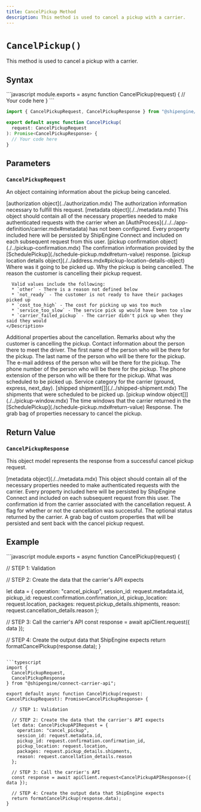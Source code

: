 ```yaml
---
title: CancelPickup Method
description: This method is used to cancel a pickup with a carrier.
---
```



`CancelPickup()`
===========================
This method is used to cancel a pickup with a carrier.


Syntax
-----------------------------------------------
<CodeWrapper>
```javascript
module.exports = async function CancelPickup(request) {
  // Your code here
}
```

```typescript
import { CancelPickupRequest, CancelPickupResponse } from "@shipengine/connect-carrier-api";

export default async function CancelPickup(
  request: CancelPickupRequest
): Promise<CancelPickupResponse> {
  // Your code here
}
```
</CodeWrapper>



Parameters
-----------------------------------------------

### `CancelPickupRequest`
An object containing information about the pickup being canceled.

<Reference>

  <Field name="authorization" nullable={true}>
    <Type>
      [authorization object](../authorization.mdx)
    </Type>
    <Description>
      The authorization information necessary to fulfill this request.
    </Description>
  </Field>

  <Field name="metadata" nullable={true}>
    <Type>
      [metadata object](./../metadata.mdx)
    </Type>
    <Description>
      This object should contain all of the necessary properties needed to make authenticated requests with the carrier when an [AuthProcess](./../../app-definition/carrier.mdx#metadata) has not been configured.
      Every property included here will be persisted by ShipEngine Connect and included on each subsequent request from this user.
    </Description>
  </Field>

  <Field name="confirmation" nullable={true}>
    <Type>
      [pickup confirmation object](./../pickup-confirmation.mdx)
    </Type>
    <Description>
      The confirmation information provided by the [SchedulePickup](./schedule-pickup.mdx#return-value) response.
    </Description>
  </Field>

  <Field name="location" nullable={true}>
    <Type>
      [pickup location details object](./../address.mdx#pickup-location-details-object)
    </Type>
    <Description>
      Where was it going to be picked up. 
    </Description>
  </Field>

  <Field name="cancellation_details" type="object" nullable={true}>
    <Description>
      Why the pickup is being cancelled.
    </Description>
  </Field>

  <Field name="cancellation_details.reason" type="string" nullable={false}>
    <Description>
      The reason the customer is cancelling their pickup request.

      Valid values include the following:
      * `other` - There is a reason not defined below
      * `not_ready` - The customer is not ready to have their packages picked up
      * `cost_too_high` - The cost for picking up was too much
      * `service_too_slow` - The service pick up would have been too slow
      * `carrier_failed_pickup` - The carrier didn't pick up when they said they would
    </Description>
  </Field>

  <Field name="cancellation_details.cancellation_options" type="object" nullable={true}>
    <Description>
      Additional properties about the cancellation.
    </Description>
  </Field>

  <Field name="cancellation_details.remarks" type="string" nullable={true}>
    <Description>
      Remarks about why the customer is cancelling the pickup.
    </Description>
  </Field>

  <Field name="contact" type="object" nullable={true}>
    <Description>
      Contact information about the person there to meet the driver.
    </Description>
  </Field>

  <Field name="contact.first_name" type="string" nullable={false}>
    <Description>
      The first name of the person who will be there for the pickup.
    </Description>
  </Field>

  <Field name="contact.last_name" type="string" nullable={true}>
    <Description>
      The last name of the person who will be there for the pickup.
    </Description>
  </Field>

  <Field name="contact.email" type="string" nullable={false}>
    <Description>
      The e-mail address of the person who will be there for the pickup.
    </Description>
  </Field>

  <Field name="contact.phone_number" type="string" nullable={false}>
    <Description>
      The phone number of the person who will be there for the pickup.
    </Description>
  </Field>

  <Field name="contact.phone_number_extension" type="string" nullable={true}>
    <Description>
      The phone extension of the person who will be there for the pickup.
    </Description>
  </Field>

 <Field name="pickup_details" type="object" nullable={true}>
    <Description>
      What was scheduled to be picked up.
    </Description>
  </Field>

 <Field name="pickup_details.pickup_service_code" type="string" nullable={true}>
    <Description>
      Service category for the carrier (ground, express, next_day).
    </Description>
  </Field>

 <Field name="pickup_details.shipments" nullable={true}>
    <Type>
      [shipped shipment[]](./../shipped-shipment.mdx)
    </Type>
    <Description>
      The shipments that were scheduled to be picked up.
    </Description>
  </Field>

 <Field name="pickup_windows" nullable={false}>
    <Type>
      [pickup window object[]](./../pickup-window.mdx)
    </Type>
    <Description>
      The time windows that the carrier returned in the [SchedulePickup](./schedule-pickup.mdx#return-value) Response.
    </Description>
  </Field>

 <Field name="custom_properties" type="object" nullable={true}>
    <Description>
      The grab bag of properties necessary to cancel the pickup.
    </Description>
  </Field>

</Reference>



Return Value
-----------------------------------------------
### `CancelPickupResponse`
This object model represents the response from a successful cancel pickup request.

<Reference>
  
  <Field name="metadata" required={false}>
    <Type>
      [metadata object](./../metadata.mdx)
    </Type>
    <Description>
      This object should contain all of the necessary properties needed to make authenticated requests with the carrier.
      Every property included here will be persisted by ShipEngine Connect and included on each subsequent request from this user.
    </Description>
  </Field>


  <Field name="confirmation_id" type="string" required={false}>
    <Description>
      The confirmation id from the carrier associated with the cancellation request.
    </Description>
  </Field>

  <Field name="successful" type="boolean" required={true}>
    <Description>
      A flag for whether or not the cancellation was successful.
    </Description>
  </Field>

  <Field name="status" type="string" required={false}>
    <Description>
      The optional status returned by the carrier.
    </Description>
  </Field>

 <Field name="custom_properties" type="object" required={false}>
    <Description>
      A grab bag of custom properties that will be persisted and sent back with the cancel pickup request.
    </Description>
  </Field>

</Reference>



Example
-----------------------------------------------
<CodeWrapper>
```javascript
module.exports = async function CancelPickup(request) {

  // STEP 1: Validation

  // STEP 2: Create the data that the carrier's API expects

  let data = {
    operation: "cancel_pickup",
    session_id: request.metadata.id,
    pickup_id: request.confirmation.confirmation_id,
    pickup_location: request.location,
    packages: request.pickup_details.shipments,
    reason: request.cancellation_details.reason
  };

  // STEP 3: Call the carrier's API
  const response = await apiClient.request({ data });

  // STEP 4: Create the output data that ShipEngine expects
  return formatCancelPickup(response.data);
}
```

```typescript
import {
  CancelPickupRequest,
  CancelPickupResponse
} from "@shipengine/connect-carrier-api";

export default async function CancelPickup(request: CancelPickupRequest): Promise<CancelPickupResponse> {

  // STEP 1: Validation

  // STEP 2: Create the data that the carrier's API expects
  let data: CancelPickupAPIRequest = {
    operation: "cancel_pickup",
    session_id: request.metadata.id,
    pickup_id: request.confirmation.confirmation_id,
    pickup_location: request.location,
    packages: request.pickup_details.shipments,
    reason: request.cancellation_details.reason
  };

  // STEP 3: Call the carrier's API
  const response = await apiClient.request<CancelPickupAPIResponse>({ data });

  // STEP 4: Create the output data that ShipEngine expects
  return formatCancelPickup(response.data);
}
```
</CodeWrapper>
